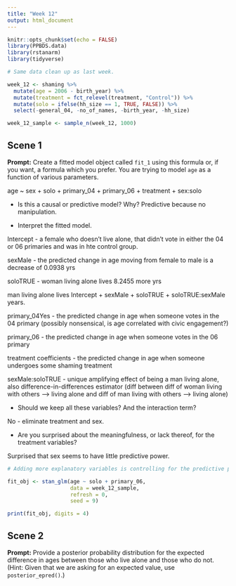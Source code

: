```yaml
---
title: "Week 12"
output: html_document
---
```


```r
knitr::opts_chunk$set(echo = FALSE)
library(PPBDS.data)
library(rstanarm)
library(tidyverse)

# Same data clean up as last week.

week_12 <- shaming %>% 
  mutate(age = 2006 - birth_year) %>% 
  mutate(treatment = fct_relevel(treatment, "Control")) %>% 
  mutate(solo = ifelse(hh_size == 1, TRUE, FALSE)) %>% 
  select(-general_04, -no_of_names, -birth_year, -hh_size) 

week_12_sample <- sample_n(week_12, 1000)
```


## Scene 1

**Prompt:** Create a fitted model object called `fit_1` using this formula or, if you want, a formula which you prefer. You are trying to model `age` as a function of various parameters.

age ~ sex + solo + primary_04 + primary_06 + treatment + sex:solo
                    
* Is this a causal or predictive model? Why? Predictive because no manipulation.

* Interpret the fitted model. 

Intercept - a female who doesn't live alone, that didn't vote in either the 04 or 06 primaries and was in hte control group.

sexMale - the predicted change in age moving from female to male is a decrease of 0.0938 yrs

soloTRUE - woman living alone lives 8.2455 more yrs

man living alone lives Intercept + sexMale + soloTRUE + soloTRUE:sexMale years.

primary_04Yes - the predicted change in age when someone votes in the 04 primary 
(possibly nonsensical, is age correlated with civic engagement?)

primary_06 - the predicted change in age when someone votes in the 06 primary 

treatment coefficients - the predicted change in age when someone undergoes some shaming treatment 

sexMale:soloTRUE - unique amplifying effect of being a man living alone, also difference-in-differences estimator (diff between diff of woman living with others --> living alone and diff of man living with others --> living alone) 

* Should we keep all these variables? And the interaction term?

No - eliminate treatment and sex.

* Are you surprised about the meaningfulness, or lack thereof, for the treatment variables?

Surprised that sex seems to have little predictive power.

```r

# Adding more explanatory variables is controlling for the predictive power of more variables.

fit_obj <- stan_glm(age ~ solo + primary_06,
                    data = week_12_sample,
                    refresh = 0, 
                    seed = 9)

print(fit_obj, digits = 4)

```


## Scene 2

**Prompt:** Provide a posterior probability distribution for the expected difference in ages between those who live alone and those who do not. (Hint: Given that we are asking for an expected value, use `posterior_epred()`.)







